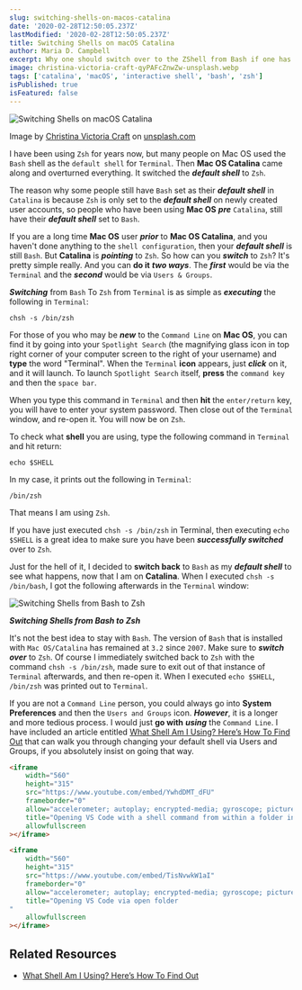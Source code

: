 ```yaml
---
slug: switching-shells-on-macos-catalina
date: '2020-02-28T12:50:05.237Z'
lastModified: '2020-02-28T12:50:05.237Z'
title: Switching Shells on macOS Catalina
author: Maria D. Campbell
excerpt: Why one should switch over to the ZShell from Bash if one has macOS Catalina installed on their machine.
image: christina-victoria-craft-qyPAFcZnwZw-unsplash.webp
tags: ['catalina', 'macOS', 'interactive shell', 'bash', 'zsh']
isPublished: true
isFeatured: false
---
```


![Switching Shells on macOS Catalina](christina-victoria-craft-qyPAFcZnwZw-unsplash.webp)

Image by [Christina Victoria Craft](https://unsplash.com/@victoriabcphotographer) on [unsplash.com](https://unsplash.com/photos/qyPAFcZnwZw)

I have been using `Zsh` for years now, but many people on Mac OS used the `Bash` shell as the `default shell` for `Terminal`. Then **Mac OS Catalina** came along and overturned everything. It switched the **_default shell_** to `Zsh`.

The reason why some people still have `Bash` set as their **_default shell_** in `Catalina` is because `Zsh` is only set to the **_default shell_** on newly created user accounts, so people who have been using **Mac OS** **_pre_** `Catalina`, still have their **_default shell_** set to `Bash`.

If you are a long time **Mac OS** user **_prior_** to **Mac OS Catalina**, and you haven't done anything to the `shell configuration`, then your **_default shell_** is still `Bash`. But **Catalina** is **_pointing_** to `Zsh`. So how can you **_switch_** to `Zsh`? It's pretty simple really. And you can **do it** **_two ways_**. The **_first_** would be via the `Terminal` and the **_second_** would be via `Users & Groups`.

**_Switching_** from `Bash` To `Zsh` from `Terminal` is as simple as
**_executing_** the following in `Terminal`:

```shell
chsh -s /bin/zsh
```

For those of you who may be **_new_** to the `Command Line` on **Mac OS**, you can find it by going into your `Spotlight Search` (the magnifying glass icon in top right corner of your computer screen to the right of your username) and **type** the word "Terminal". When the `Terminal` **icon** appears, just **_click_** on it, and it will launch. To launch `Spotlight Search` itself, **press** the `command key` and then the `space bar`.

When you type this command in `Terminal` and then **hit** the `enter/return`
key, you will have to enter your system password. Then close out of the
`Terminal` window, and re-open it. You will now be on `Zsh`.

To check what **shell** you are using, type the following command in `Terminal` and hit return:

```shell
echo $SHELL
```

In my case, it prints out the following in `Terminal`:

```shell
/bin/zsh
```

That means I am using `Zsh`.

If you have just executed `chsh -s /bin/zsh` in Terminal, then executing
`echo $SHELL` is a great idea to make sure you have been **_successfully
switched_** over to `Zsh`.

Just for the hell of it, I decided to **switch back** to `Bash` as my **_default shell_** to see what happens, now that I am on **Catalina**. When I executed `chsh -s /bin/bash`, I got the following afterwards in the `Terminal` window:

![Switching Shells from Bash to Zsh](zsh-to-bash-catalina.webp)

***Switching Shells from Bash to Zsh***

It's not the best idea to stay with `Bash`. The version of `Bash` that is
installed with `Mac OS/Catalina` has remained at `3.2` since `2007`. Make sure to **_switch over_** to `Zsh`. Of course I immediately switched back to `Zsh` with the command `chsh -s /bin/zsh`, made sure to exit out of that instance of `Terminal` afterwards, and then re-open it. When I executed `echo $SHELL`, `/bin/zsh` was printed out to `Terminal`.

If you are not a `Command Line` person, you could always go into **System
Preferences** and then the `Users and Groups` icon. **_However_**, it is a
longer and more tedious process. I would just **go with** **_using_** the
`Command Line`. I have included an article entitled [What Shell Am I Using? Here’s How To Find Out](https://osxdaily.com/2009/09/25/what-shell-am-i-using/) that can walk you through changing your default shell via Users and Groups, if you absolutely insist on going that way.

```html
<iframe
	width="560"
	height="315"
	src="https://www.youtube.com/embed/YwhdDMT_dFU"
	frameborder="0"
	allow="accelerometer; autoplay; encrypted-media; gyroscope; picture-in-picture"
	title="Opening VS Code with a shell command from within a folder in Terminal"
	allowfullscreen
></iframe>

<iframe
	width="560"
	height="315"
	src="https://www.youtube.com/embed/TisNvwkW1aI"
	frameborder="0"
	allow="accelerometer; autoplay; encrypted-media; gyroscope; picture-in-picture"
	title="Opening VS Code via open folder
"
	allowfullscreen
></iframe>
```

## Related Resources

-   [What Shell Am I Using? Here’s How To Find Out](https://osxdaily.com/2009/09/25/what-shell-am-i-using/)